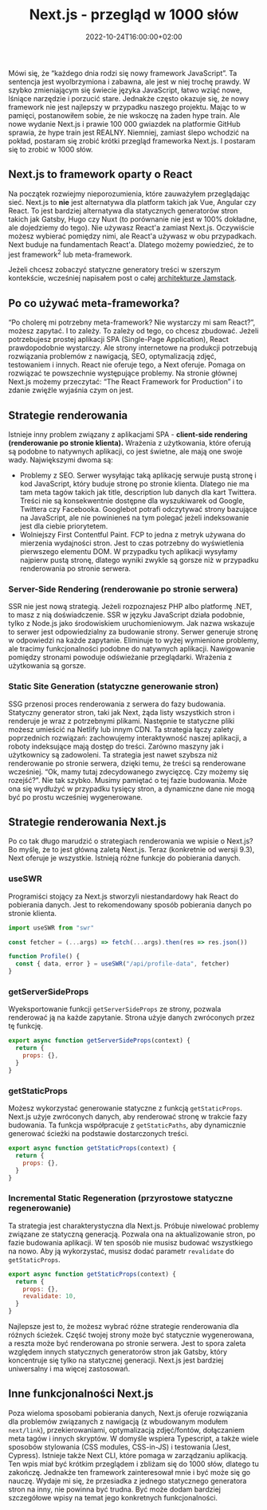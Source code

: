 ﻿---
title: Next.js - przegląd w 1000 słów
description: "Next.js jest jednym z wielu statycznych generatorów stron. Ale jedna cecha wyróżnia go na tle konkurencji. W tym krótkim przeglądzie postaram się ją opisać."
date: 2022-10-24T16:00:00+02:00
updated: 2022-10-24T16:00:00+02:00
image:
  alt: "Logo Next.js"
  caption: "Logo Next.js"
  src: "./next-js-logo.png"
categories: ["web development"]
tags: ["next.js", "csr", "ssr", "ssg", "isr", "jamstack"]
type: "post"
---

Mówi się, że “każdego dnia rodzi się nowy framework JavaScript”. Ta sentencja jest wyolbrzymiona i zabawna, ale jest w niej trochę prawdy. W szybko zmieniającym się świecie języka JavaScript, łatwo wziąć nowe, lśniące narzędzie i porzucić stare. Jednakże często okazuje się, że nowy framework nie jest najlepszy w przypadku naszego projektu. Mając to w pamięci, postanowiłem sobie, że nie wskoczę na żaden hype train. Ale nowe wydanie Next.js i prawie 100 000 gwiazdek na platformie GitHub sprawia, że hype train jest REALNY. Niemniej, zamiast ślepo wchodzić na pokład, postaram się zrobić krótki przegląd frameworka Next.js. I postaram się to zrobić w 1000 słów.

## Next.js to framework oparty o React

Na początek rozwiejmy nieporozumienia, które zauważyłem przeglądając sieć. Next.js to **nie** jest alternatywa dla platform takich jak Vue, Angular czy React. To jest bardziej alternatywa dla statycznych generatorów stron takich jak Gatsby, Hugo czy Nuxt (to porównanie nie jest w 100% dokładne, ale dojedziemy do tego). Nie używasz React'a zamiast Next.js. Oczywiście możesz wybierać pomiędzy nimi, ale React'a używasz w obu przypadkach. Next buduje na fundamentach React'a. Dlatego możemy powiedzieć, że to jest framework<sup>2</sup> lub meta-framework.

<Callout type="info">

Jeżeli chcesz zobaczyć statyczne generatory treści w szerszym kontekście, wcześniej napisałem post o całej [architekturze Jamstack](/blog/jamstack-what-why-how/).

</Callout>

## Po co używać meta-frameworka?

“Po cholerę mi potrzebny meta-framework? Nie wystarczy mi sam React?”, możesz zapytać. I to zależy. To zależy od tego, co chcesz zbudować. Jeżeli potrzebujesz prostej aplikacji SPA (Single-Page Application), React prawdopodobnie wystarczy. Ale strony internetowe na produkcji potrzebują rozwiązania problemów z nawigacją, SEO, optymalizacją zdjęć, testowaniem i innych. React nie oferuje tego, a Next oferuje. Pomaga on rozwiązać te powszechnie występujące problemy. Na stronie głównej Next.js możemy przeczytać: “The React Framework for Production” i to zdanie zwięźle wyjaśnia czym on jest.

## Strategie renderowania

Istnieje inny problem związany z aplikacjami SPA - **client-side rendering (renderowanie po stronie klienta).** Wrażenia z użytkowania, które oferują są podobne to natywnych aplikacji, co jest świetne, ale mają one swoje wady. Największymi dwoma są:

- Problemy z SEO. Serwer wysyłając taką aplikację serwuje pustą stronę i kod JavaScript, który buduje stronę po stronie klienta. Dlatego nie ma tam meta tagów takich jak title, description lub danych dla kart Twittera. Treści nie są konsekwentnie dostępne dla wyszukiwarek od Google, Twittera czy Facebooka. Googlebot potrafi odczytywać strony bazujące na JavaScript, ale nie powinieneś na tym polegać jeżeli indeksowanie jest dla ciebie priorytetem.
- Wolniejszy First Contentful Paint. FCP to jedna z metryk używana do mierzenia wydajności stron. Jest to czas potrzebny do wyświetlenia pierwszego elementu DOM. W przypadku tych aplikacji wysyłamy najpierw pustą stronę, dlatego wyniki zwykle są gorsze niż w przypadku renderowania po stronie serwera.

### Server-Side Rendering (renderowanie po stronie serwera)

SSR nie jest nową strategią. Jeżeli rozpoznajesz PHP albo platformę .NET, to masz z nią doświadczenie. SSR w języku JavaScript działa podobnie, tylko z Node.js jako środowiskiem uruchomieniowym. Jak nazwa wskazuje to serwer jest odpowiedzialny za budowanie strony. Serwer generuje stronę w odpowiedzi na każde zapytanie. Eliminuje to wyżej wymienione problemy, ale tracimy funkcjonalności podobne do natywnych aplikacji. Nawigowanie pomiędzy stronami powoduje odświeżanie przeglądarki. Wrażenia z użytkowania są gorsze.

### Static Site Generation (statyczne generowanie stron)

SSG przenosi proces renderowania z serwera do fazy budowania. Statyczny generator stron, taki jak Next, żąda listy wszystkich stron i renderuje je wraz z potrzebnymi plikami. Następnie te statyczne pliki możesz umieścić na Netlify lub innym CDN. Ta strategia łączy zalety poprzednich rozwiązań: zachowujemy interaktywność naszej aplikacji, a roboty indeksujące mają dostęp do treści. Zarówno maszyny jak i użytkownicy są zadowoleni. Ta strategia jest nawet szybsza niż renderowanie po stronie serwera, dzięki temu, że treści są renderowane wcześniej. “Ok, mamy tutaj zdecydowanego zwycięzcę. Czy możemy się rozejść?”. Nie tak szybko. Musimy pamiętać o tej fazie budowania. Może ona się wydłużyć w przypadku tysięcy stron, a dynamiczne dane nie mogą być po prostu wcześniej wygenerowane.

## Strategie renderowania Next.js

Po co tak długo marudzić o strategiach renderowania we wpisie o Next.js? Bo myślę, że to jest główną zaletą Next.js. Teraz (konkretnie od wersji 9.3), Next oferuje je wszystkie. Istnieją różne funkcje do pobierania danych.

### useSWR

Programiści stojący za Next.js stworzyli niestandardowy hak React do pobierania danych. Jest to rekomendowany sposób pobierania danych po stronie klienta.

```jsx #Client-Side Rendering w Next.js
import useSWR from "swr"

const fetcher = (...args) => fetch(...args).then(res => res.json())

function Profile() {
  const { data, error } = useSWR("/api/profile-data", fetcher)
}
```

### getServerSideProps

Wyeksportowanie funkcji `getServerSideProps` ze strony, pozwala renderować ją na każde zapytanie. Strona użyje danych zwróconych przez tę funkcję.

```jsx #Server-Side Rendering w Next.js
export async function getServerSideProps(context) {
  return {
    props: {},
  }
}
```

### getStaticProps

Możesz wykorzystać generowanie statyczne z funkcją `getStaticProps`. Next.js użyje zwróconych danych, aby renderować stronę w trakcie fazy budowania. Ta funkcja współpracuje z `getStaticPaths`, aby dynamicznie generować ścieżki na podstawie dostarczonych treści.

```jsx #Static Site Generation w Next.js
export async function getStaticProps(context) {
  return {
    props: {},
  }
}
```

### Incremental Static Regeneration (przyrostowe statyczne regenerowanie)

Ta strategia jest charakterystyczna dla Next.js. Próbuje niwelować problemy związane ze statyczną generacją. Pozwala ona na aktualizowanie stron, po fazie budowania aplikacji. W ten sposób nie musisz budować wszystkiego na nowo. Aby ją wykorzystać, musisz dodać parametr `revalidate` do `getStaticProps`.

```jsx #Incremental Static Regeneration w Next.js
export async function getStaticProps(context) {
  return {
    props: {},
    revalidate: 10,
  }
}
```

Najlepsze jest to, że możesz wybrać różne strategie renderowania dla różnych ścieżek. Część twojej strony może być statycznie wygenerowana, a reszta może być renderowana po stronie serwera. Jest to spora zaleta względem innych statycznych generatorów stron jak Gatsby, który koncentruje się tylko na statycznej generacji. Next.js jest bardziej uniwersalny i ma więcej zastosowań.

## Inne funkcjonalności Next.js

Poza wieloma sposobami pobierania danych, Next.js oferuje rozwiązania dla problemów związanych z nawigacją (z wbudowanym modułem `next/link`), przekierowaniami, optymalizacją zdjęć/fontów, dołączaniem meta tagów i innych skryptów. W domyśle wspiera Typescript, a także wiele sposobów stylowania (CSS modules, CSS-in-JS) i testowania (Jest, Cypress). Istnieje także Next CLI, które pomaga w zarządzaniu aplikacją. Ten wpis miał być krótkim przeglądem i zbliżam się do 1000 słów, dlatego tu zakończę. Jednakże ten framework zainteresował mnie i być może się go nauczę. Wydaje mi się, że przesiadka z jednego statycznego generatora stron na inny, nie powinna być trudna. Być może dodam bardziej szczegółowe wpisy na temat jego konkretnych funkcjonalności.
